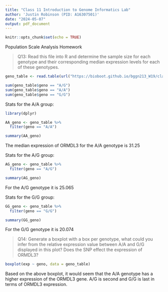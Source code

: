 ```yaml
---
title: "Class 11 Introduction to Genome Informatics Lab"
author: 'Justin Robinson (PID: A16307501)'
date: "2024-05-07"
output: pdf_document
---
```


```r
knitr::opts_chunk$set(echo = TRUE)
```

Population Scale Analysis Homework

> Q13: Read this file into R and determine the sample size for each genotype and their corresponding median expression levels for each of these genotypes.

```r
geno_table <- read.table(url("https://bioboot.github.io/bggn213_W19/class-material/rs8067378_ENSG00000172057.6.txt"))
```

```r
sum(geno_table$geno == "A/G")
sum(geno_table$geno == "A/A")
sum(geno_table$geno == "G/G")
```

Stats for the A/A group:
```r
library(dplyr)

AA_geno <- geno_table %>%
  filter(geno == "A/A")

summary(AA_geno)
```
The median expression of ORMDL3 for the A/A genotype is 31.25


Stats for the A/G group:
```r
AG_geno <- geno_table %>%
  filter(geno == "A/G")

summary(AG_geno)
```
For the A/G genotype it is 25.065


Stats for the G/G group:
```r
GG_geno <- geno_table %>%
  filter(geno == "G/G")

summary(GG_geno)
```
For the G/G genotype it is 20.074


> Q14: Generate a boxplot with a box per genotype, what could you infer from the relative expression value between A/A and G/G displayed in this plot? Does the SNP effect the expression of ORMDL3?

```r
boxplot(exp ~ geno, data = geno_table)
```
Based on the above boxplot, it would seem that the A/A genotype has a higher expression of the ORMDL3 gene. A/G is second and G/G is last in terms of ORMDL3 expression.
